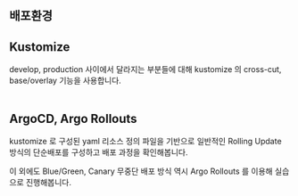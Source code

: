 ## 배포환경

## Kustomize 
develop, production 사이에서 달라지는 부분들에 대해 kustomize 의 cross-cut, base/overlay 기능을 사용합니다.<br>
<br>

## ArgoCD, Argo Rollouts
kustomize 로 구성된 yaml 리소스 정의 파일을 기반으로 일반적인 Rolling Update 방식의 단순배포를 구성하고 배포 과정을 확인해봅니다.
<br>

이 외에도 Blue/Green, Canary 무중단 배포 방식 역시 Argo Rollouts 를 이용해 실습으로 진행해봅니다.
<br>


